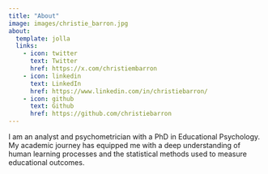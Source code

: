 ```yaml
---
title: "About"
image: images/christie_barron.jpg
about:
  template: jolla
  links:
    - icon: twitter
      text: Twitter
      href: https://x.com/christiembarron
    - icon: linkedin
      text: LinkedIn
      href: https://www.linkedin.com/in/christiebarron/
    - icon: github
      text: Github
      href: https://github.com/christiebarron
---
```


I am an analyst and psychometrician with a PhD in Educational Psychology. My academic journey has equipped me with a deep understanding of human learning processes and the statistical methods used to measure educational outcomes.
